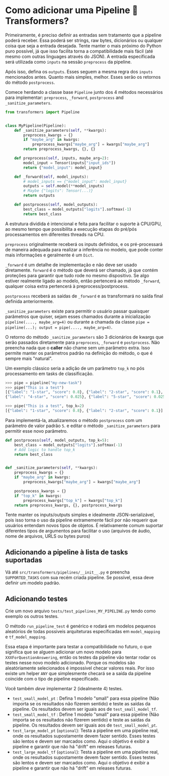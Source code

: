 
<!--Copyright 2020 The HuggingFace Team. All rights reserved.

Licensed under the Apache License, Version 2.0 (the "License"); you may not use this file except in compliance with
the License. You may obtain a copy of the License at

http://www.apache.org/licenses/LICENSE-2.0

Unless required by applicable law or agreed to in writing, software distributed under the License is distributed on
an "AS IS" BASIS, WITHOUT WARRANTIES OR CONDITIONS OF ANY KIND, either express or implied. See the License for the
-->

# Como adicionar uma Pipeline  🤗 Transformers?

Primeiramente, é preciso definir as entradas sem tratamento que a pipeline poderá receber. Essa poderá ser strings, raw bytes, dicionários ou qualquer coisa que seja a entrada desejada. 
Tente manter o mais próximo do Python puro possível, já que isso facilita torna a compatibilidade mais fácil (até mesmo com outras linguages através do JSON). 
A entrada específicada será utilizada como `inputs`  na sessão `preprocess` da pipeline.

Após isso, defina os `outputs`. Esses seguem a mesma regra dos `inputs` mencionados antes. Quanto mais simples, melhor. Esses serão os retornos do método `postprocess`.

Comece herdando a classe base `Pipeline` junto dos  4 métodos necessários para implementar: `preprocess`,
`_forward`, `postprocess` and `_sanitize_parameters`.



```python
from transformers import Pipeline


class MyPipeline(Pipeline):
    def _sanitize_parameters(self, **kwargs):
        preprocess_kwargs = {}
        if "maybe_arg" in kwargs:
            preprocess_kwargs["maybe_arg"] = kwargs["maybe_arg"]
        return preprocess_kwargs, {}, {}

    def preprocess(self, inputs, maybe_arg=2):
        model_input = Tensor(inputs["input_ids"])
        return {"model_input": model_input}

    def _forward(self, model_inputs):
        # model_inputs == {"model_input": model_input}
        outputs = self.model(**model_inputs)
        # Maybe {"logits": Tensor(...)}
        return outputs

    def postprocess(self, model_outputs):
        best_class = model_outputs["logits"].softmax(-1)
        return best_class
```
A estrutura dividida é intencional e feita para facilitar o suporte à CPU/GPU, ao mesmo tempo que possibilita a execução etapas do pré/pós processamentos em diferentes threads na CPU.

`preprocess` originalmente receberá os inputs definidos, e os pré-processará de maneira adequada para realizar a inferência no modelo, que pode conter mais informações e geralmente é um `Dict`.

`_forward` é um detalhe de implementação e não deve ser usado diretamente. `forward` é o método que deverá ser chamado, já que contém proteções para garantir que tudo rode no mesmo dispositivo. Se algo estiver realmente ligado ao modelo, então pertencerá ao método `_forward`, qualquer coisa extra pertencerá à preprocess/postprocess.

`postprocess` receberá as saídas de  `_forward` e as transformará no saída final definida anteriormente. 

`_sanitize_parameters` existe para permitir o usuário passar quaisquer parâmetros que quiser, sejam esses chamados durante a inicialização `pipeline(...., maybe_arg=4)` ou durante a chamada da classe `pipe = pipeline(...); output = pipe(...., maybe_arg=4)`.

O retorno do método `_sanitize_parameters` são 3 dicionários de kwargs que serão passados diretamente para `preprocess`, `_forward` e `postprocess`. Não preencha nada que o **caller** não chame sem um parâmetro extra. Isso permite manter os parâmetros padrão  na definição do método, o que é sempre mais "natural". 

Um exemplo clássico seria a adição de um parâmetro `top_k` no pós processamento em tasks de classificação.

```python
>>> pipe = pipeline("my-new-task")
>>> pipe("This is a test")
[{"label": "1-star", "score": 0.8}, {"label": "2-star", "score": 0.1}, {"label": "3-star", "score": 0.05}
{"label": "4-star", "score": 0.025}, {"label": "5-star", "score": 0.025}]

>>> pipe("This is a test", top_k=2)
[{"label": "1-star", "score": 0.8}, {"label": "2-star", "score": 0.1}]
```

Para implementá-la, atualizaremos o método `postprocess` com um parâmetro de valor padrão `5`. e editar o método `_sanitize_parameters` para permitir esse novo parâmetro.


```python
def postprocess(self, model_outputs, top_k=5):
    best_class = model_outputs["logits"].softmax(-1)
    # Add logic to handle top_k
    return best_class


def _sanitize_parameters(self, **kwargs):
    preprocess_kwargs = {}
    if "maybe_arg" in kwargs:
        preprocess_kwargs["maybe_arg"] = kwargs["maybe_arg"]

    postprocess_kwargs = {}
    if "top_k" in kwargs:
        preprocess_kwargs["top_k"] = kwargs["top_k"]
    return preprocess_kwargs, {}, postprocess_kwargs
```

Tente manter os inputs/outputs simples e idealmente JSON-serializável, pois isso torna o uso da pipeline extramemente fácil por não requerir que usuários entendam novos tipos de objetos. É relativamente comum suportar diferentes tipos de argumentos para facilitar o uso (arquivos de áudio, nome de arquivos, URLS ou bytes puros)

## Adicionando a pipeline à lista de tasks suportadas

Vá até `src/transformers/pipelines/__init__.py` e preencha `SUPPORTED_TASKS` com sua recém criada pipeline.
Se possível, essa deve definir um modelo padrão.

## Adicionando testes

Crie um novo arquivo `tests/test_pipelines_MY_PIPELINE.py` tendo como exemplo os outros testes.

O método `run_pipeline_test` é genérico e rodará em modelos pequenos aleatórios de todas possiveis arquiteturas específicadas em `model_mapping` e `tf_model_mapping`.

Essa etapa é importante para testar a compatibilidade no futuro, o que significa que se alguem adicionar um novo modelo para `XXXForQuestionAnswering`, então os testes da pipeline vão tentar rodar os testes nesse novo modelo adicionado. Porque os modelos são aleatóriamente selecionados é impossivel checar valores reais. Por isso existe um helper `ANY` que simplesmente checará se a saída da pipeline coincide com o tipo de pipeline específicado. 

Você também *deve* implementar 2 (idealmente 4) testes.

- `test_small_model_pt` : Defina 1 modelo "small" para essa pipeline (Não importa se os resultados não fizerem sentido) e teste as saídas da pipeline. Os resultados devem ser iguais aos de `test_small_model_tf`.
- `test_small_model_tf` : Define 1 modelo "small" para essa pipeline (Não importa se os resultados não fizerem sentido) e teste as saídas da pipeline.  Os resultados devem ser iguais aos de `test_small_model_pt`.
- `test_large_model_pt` (`optional`): Testa a pipeline em uma pipeline real, onde os resultados supostamente devem fazer sentido. Esses testes são lentos e devem ser marcados como. Aqui o objetivo é exibir a pipeline e garantir que não há "drift" em releases futuras.
- `test_large_model_tf` (`optional`): Testa a pipeline em uma pipeline real, onde os resultados supostamente devem fazer sentido. Esses testes são lentos e devem ser marcados como. Aqui o objetivo é exibir a pipeline e garantir que não há "drift" em releases futuras.